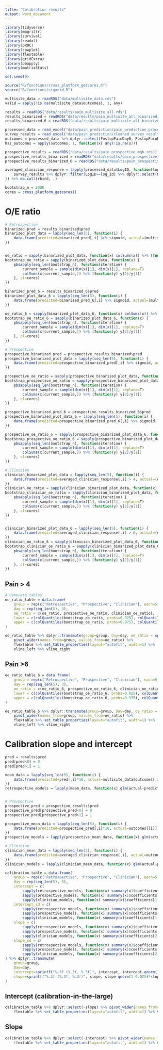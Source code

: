 ```yaml
---
title: "Calibration results"
output: word_document
---
```


```r
library(tidyverse)
library(magrittr)
library(survival)
library(readxl)
library(pROC)
library(cowplot)
library(flextable)
library(gridExtra)
library(pbapply)
library(matrixStats)

set.seed(0)

source("R/functions/cross_platform_getcores.R")
source("R/functions/sigmoid.R")

multisite_data = readRDS("data/multisite_data.rds")
valid = apply(!is.na(multisite_data$outcomes), 1, any)

results = readRDS("data/results/pain_multisite_all.rds")
results_binarized = readRDS("data/results/pain_multisite_all_binarized_4.rds")
results_binarized_6 = readRDS("data/results/pain_multisite_all_binarized_6.rds")

processed_data = read_excel("data/pain_prediction/pain_prediction_processed_data.xlsx")
survey_results = read_excel("data/pain_prediction/cleaned_survey_results.xlsx")
outcomes = processed_data %>% dplyr::select(PostopPainDay0, PostopPainDay1, PostopPainDay2, PostopPainDay3, PostopPainDay4)
has_outcomes = apply(outcomes, 1, function(x) any(!is.na(x)))

prospective_results = readRDS("data/results/pain_prospective_mgh.rds")
prospective_results_binarized = readRDS("data/results/pain_prospective_mgh_binarized_4.rds")
prospective_results_binarized_6 = readRDS("data/results/pain_prospective_mgh_binarized_6.rds")

averaged_clinician_response = lapply(processed_data$LogID, function(log_id) {
    survey_results %>% dplyr::filter(LogID==log_id) %>% dplyr::select(PainDay0, PainDay1, PainDay2, PainDay3, PainDay4) %>% colMeans()
}) %>% do.call(rbind, .)

bootstrap_n = 2000
cores = cross_platform_getcores()
```

# O/E ratio
```r
# Retrospective
binarized_pred = results_binarized$pred 
binarized_plot_data = lapply(seq_len(5), function(i) {
    data.frame(predicted=binarized_pred[,i] %>% sigmoid, actual=(multisite_data$outcomes[,i]>4)*1) %>% na.omit
})


oe_ratio = sapply(binarized_plot_data, function(x) colSums(x)) %>% (function(x) x[2,]/x[1,])
bootstrap_oe_ratio = sapply(binarized_plot_data, function(x) {
    pbsapply(seq_len(bootstrap_n), function(iteration) {
        current_sample = sample(dim(x)[1], dim(x)[1], replace=T)
        colSums(x[current_sample,]) %>% (function(y) y[2]/y[1])
    }, cl=cores)
})

binarized_pred_6 = results_binarized_6$pred
binarized_plot_data_6 = lapply(seq_len(5), function(i) {
    data.frame(predicted=binarized_pred_6[,i] %>% sigmoid, actual=(multisite_data$outcomes[,i]>6)*1) %>% na.omit
})

oe_ratio_6 = sapply(binarized_plot_data_6, function(x) colSums(x)) %>% (function(x) x[2,]/x[1,])
bootstrap_oe_ratio_6 = sapply(binarized_plot_data_6, function(x) {
    pbsapply(seq_len(bootstrap_n), function(iteration) {
        current_sample = sample(dim(x)[1], dim(x)[1], replace=T)
        colSums(x[current_sample,]) %>% (function(y) y[2]/y[1])
    }, cl=cores)
})

# Prospective
prospective_binarized_pred = prospective_results_binarized$pred
prospective_binarized_plot_data = lapply(seq_len(5), function(i) {
    data.frame(predicted=prospective_binarized_pred[,i] %>% sigmoid, actual=(outcomes[[i]]>4)*1) %>% na.omit
})

prospective_oe_ratio = sapply(prospective_binarized_plot_data, function(x) colSums(x)) %>% (function(x) x[2,]/x[1,])
bootstrap_prospective_oe_ratio = sapply(prospective_binarized_plot_data, function(x) {
    pbsapply(seq_len(bootstrap_n), function(iteration) {
        current_sample = sample(dim(x)[1], dim(x)[1], replace=T)
        colSums(x[current_sample,]) %>% (function(y) y[2]/y[1])
    }, cl=cores)
})

prospective_binarized_pred_6 = prospective_results_binarized_6$pred
prospective_binarized_plot_data_6 = lapply(seq_len(5), function(i) {
    data.frame(predicted=prospective_binarized_pred_6[,i] %>% sigmoid, actual=(outcomes[[i]]>6)*1) %>% na.omit
})

prospective_oe_ratio_6 = sapply(prospective_binarized_plot_data_6, function(x) colSums(x)) %>% (function(x) x[2,]/x[1,])
bootstrap_prospective_oe_ratio_6 = sapply(prospective_binarized_plot_data_6, function(x) {
    pbsapply(seq_len(bootstrap_n), function(iteration) {
        current_sample = sample(dim(x)[1], dim(x)[1], replace=T)
        colSums(x[current_sample,]) %>% (function(y) y[2]/y[1])
    }, cl=cores)
})

# Clinician
clinician_binarized_plot_data = lapply(seq_len(5), function(i) {
    data.frame(predicted=averaged_clinician_response[,i] > 4, actual=(outcomes[[i]]>4)*1) %>% na.omit
})
clinician_oe_ratio = sapply(clinician_binarized_plot_data, function(x) colSums(x)) %>% (function(x) x[2,]/x[1,])
bootstrap_clinician_oe_ratio = sapply(clinician_binarized_plot_data, function(x) {
    pbsapply(seq_len(bootstrap_n), function(iteration) {
        current_sample = sample(dim(x)[1], dim(x)[1], replace=T)
        colSums(x[current_sample,]) %>% (function(y) y[2]/y[1])
    }, cl=cores)
})


clinician_binarized_plot_data_6 = lapply(seq_len(5), function(i) {
    data.frame(predicted=averaged_clinician_response[,i] > 6, actual=(outcomes[[i]]>6)*1) %>% na.omit
})
clinician_oe_ratio_6 = sapply(clinician_binarized_plot_data_6, function(x) colSums(x)) %>% (function(x) x[2,]/x[1,])
bootstrap_clinician_oe_ratio_6 = sapply(clinician_binarized_plot_data_6, function(x) {
    pbsapply(seq_len(bootstrap_n), function(iteration) {
        current_sample = sample(dim(x)[1], dim(x)[1], replace=T)
        colSums(x[current_sample,]) %>% (function(y) y[2]/y[1])
    }, cl=cores)
})

```

## Pain > 4
```r
# Generate tables
oe_ratio_table = data.frame(
    group = rep(c("Retrospective", "Prospective", "Clinician"), each=5),
    day = rep(seq_len(5), 3),
    oe_ratio = c(oe_ratio, prospective_oe_ratio, clinician_oe_ratio),
    lower = c(colQuantiles(bootstrap_oe_ratio, probs=0.025), colQuantiles(bootstrap_prospective_oe_ratio, probs=0.025), colQuantiles(bootstrap_clinician_oe_ratio, probs=0.025)),
    upper = c(colQuantiles(bootstrap_oe_ratio, probs=0.975), colQuantiles(bootstrap_prospective_oe_ratio, probs=0.975), colQuantiles(bootstrap_clinician_oe_ratio, probs=0.975))
)

oe_ratio_table %>% dplyr::transmute(group=group, Day=day, oe_ratio = sprintf("%.3f (%.3f, %.3f)", oe_ratio, lower, upper)) %>%
    pivot_wider(names_from=group, values_from=oe_ratio) %>%
    flextable %>% set_table_properties(layout="autofit", width=1) %>%
    vline_left %>% vline_right
```

## Pain >6
```r
oe_ratio_table_6 = data.frame(
    group = rep(c("Retrospective", "Prospective", "Clinician"), each=5),
    day = rep(seq_len(5), 3),
    oe_ratio = c(oe_ratio_6, prospective_oe_ratio_6, clinician_oe_ratio_6),
    lower = c(colQuantiles(bootstrap_oe_ratio_6, probs=0.025), colQuantiles(bootstrap_prospective_oe_ratio_6, probs=0.025), colQuantiles(bootstrap_clinician_oe_ratio_6, probs=0.025)),
    upper = c(colQuantiles(bootstrap_oe_ratio_6, probs=0.975), colQuantiles(bootstrap_prospective_oe_ratio_6, probs=0.975), colQuantiles(bootstrap_clinician_oe_ratio_6, probs=0.975))
)

oe_ratio_table_6 %>% dplyr::transmute(group=group, Day=day, oe_ratio = sprintf("%.3f (%.3f, %.3f)", oe_ratio, lower, upper)) %>%
    pivot_wider(names_from=group, values_from=oe_ratio) %>%
    flextable %>% set_table_properties(layout="autofit", width=1) %>%
    vline_left %>% vline_right
```


# Calibration slope and intercept
```r
pred = results$pred
pred[pred<0] = 0
pred[pred>1] = 1

mean_data = lapply(seq_len(5), function(i) {
    data.frame(predicted=pred[,i]*10, actual=multisite_data$outcomes[,i]) %>% na.omit
})
retrospective_models = lapply(mean_data, function(x) glm(actual~predicted, data=x))


# Prospective
prospective_pred = prospective_results$pred
prospective_pred[prospective_pred<0] = 0
prospective_pred[prospective_pred>1] = 1

prospective_mean_data = lapply(seq_len(5), function(i) {
    data.frame(predicted=prospective_pred[,i]*10, actual=outcomes[[i]]) %>% na.omit
})
prospective_models = lapply(prospective_mean_data, function(x) glm(actual~predicted, data=x))

# Clinician
clinician_mean_data = lapply(seq_len(5), function(i) {
    data.frame(predicted=averaged_clinician_response[,i], actual=outcomes[[i]]) %>% na.omit
})
clinician_models = lapply(clinician_mean_data, function(x) glm(actual~predicted, data=x))
```

```r
calibration_table = data.frame(
    group = rep(c("Retrospective", "Prospective", "Clinician"), each=5),
    day = rep(seq_len(5), 3),
    intercept = c(
        sapply(retrospective_models, function(x) summary(x)$coefficients[1,1]),
        sapply(prospective_models, function(x) summary(x)$coefficients[1,1]),
        sapply(clinician_models, function(x) summary(x)$coefficients[1,1])),
    intercept_sd = c(
        sapply(retrospective_models, function(x) summary(x)$coefficients[1,2]),
        sapply(prospective_models, function(x) summary(x)$coefficients[1,2]),
        sapply(clinician_models, function(x) summary(x)$coefficients[1,2])),
    slope = c(
        sapply(retrospective_models, function(x) summary(x)$coefficients[2,1]),
        sapply(prospective_models, function(x) summary(x)$coefficients[2,1]),
        sapply(clinician_models, function(x) summary(x)$coefficients[2,1])),
    slope_sd = c(
        sapply(retrospective_models, function(x) summary(x)$coefficients[2,2]),
        sapply(prospective_models, function(x) summary(x)$coefficients[2,2]),
        sapply(clinician_models, function(x) summary(x)$coefficients[2,2]))
) %>% dplyr::transmute(
    group=group, 
    Day=day,
    intercept=sprintf("%.3f (%.3f, %.3f)", intercept, intercept-qnorm(1-0.025)*intercept_sd, intercept+qnorm(1-0.025)*intercept_sd),
    slope=sprintf("%.3f (%.3f, %.3f)", slope, slope-qnorm(1-0.025)*slope_sd, slope+qnorm(1-0.025)*slope_sd)
)
```

## Intercept (calibration-in-the-large)
```r
calibration_table %>% dplyr::select(-slope) %>% pivot_wider(names_from=group, values_from=intercept) %>%
    flextable %>% set_table_properties(layout="autofit", width=1) %>% vline_left %>% vline_right
```

## Slope
```r
calibration_table %>% dplyr::select(-intercept) %>% pivot_wider(names_from=group, values_from=slope) %>%
    flextable %>% set_table_properties(layout="autofit", width=1) %>% vline_left %>% vline_right
```